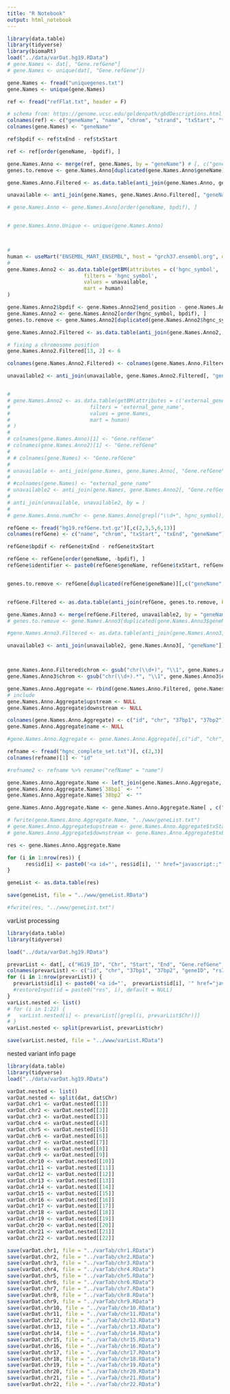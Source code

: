 ```yaml
---
title: "R Notebook"
output: html_notebook
---
```




```r
library(data.table)
library(tidyverse)
library(biomaRt)
load("../data/varDat.hg19.RData")
# gene.Names <- dat[, "Gene.refGene"]
# gene.Names <- unique(dat[, "Gene.refGene"])

gene.Names <- fread("uniquegenes.txt")
gene.Names <- unique(gene.Names)

ref <- fread("refFlat.txt", header = F)

# schema from: https://genome.ucsc.edu/goldenpath/gbdDescriptions.html
colnames(ref) <- c("geneName", "name", "chrom", "strand", "txStart", "txEnd", "cdsStart", "cdsEnd", "exonCount", "exonStarts", "exonEnds")
colnames(gene.Names) <- "geneName"

ref$bpdif <- ref$txEnd - ref$txStart

ref <- ref[order(geneName, -bpdif), ]

gene.Names.Anno <- merge(ref, gene.Names, by = "geneName") # [, c("geneName", "name", "strand", "chrom", "txStart", "txEnd")]
genes.to.remove <- gene.Names.Anno[duplicated(gene.Names.Anno$geneName)][,c("geneName", "name", "bpdif")]

gene.Names.Anno.Filtered <- as.data.table(anti_join(gene.Names.Anno, genes.to.remove, by = "name")[, c("geneName", "chrom", "txStart", "txEnd")])

unavailable <- anti_join(gene.Names, gene.Names.Anno.Filtered[, "geneName"])

# gene.Names.Anno <- gene.Names.Anno[order(geneName, bpdif), ]


# gene.Names.Anno.Unique <- unique(gene.Names.Anno)



# 
human <- useMart("ENSEMBL_MART_ENSEMBL", host = "grch37.ensembl.org", dataset = "hsapiens_gene_ensembl")
# 
gene.Names.Anno2 <- as.data.table(getBM(attributes = c('hgnc_symbol', 'chromosome_name', 'start_position', 'end_position'), 
                         filters = 'hgnc_symbol',
                         values = unavailable,
                         mart = human)
)

gene.Names.Anno2$bpdif <- gene.Names.Anno2$end_position - gene.Names.Anno2$start_position
gene.Names.Anno2 <- gene.Names.Anno2[order(hgnc_symbol, bpdif), ]
genes.to.remove <- gene.Names.Anno2[duplicated(gene.Names.Anno2$hgnc_symbol)]

gene.Names.Anno2.Filtered <- as.data.table(anti_join(gene.Names.Anno2, genes.to.remove, by = "hgnc_symbol"))[, -c("bpdif")]

# fixing a chromosome position
gene.Names.Anno2.Filtered[13, 2] <- 6

colnames(gene.Names.Anno2.Filtered) <- colnames(gene.Names.Anno.Filtered)

unavailable2 <- anti_join(unavailable, gene.Names.Anno2.Filtered[, "geneName"])


# 
# gene.Names.Anno2 <- as.data.table(getBM(attributes = c('external_gene_name', 'chromosome_name', 'start_position', 'end_position'), 
#                          filters = 'external_gene_name', 
#                          values = gene.Names, 
#                          mart = human)
# )
# 
# colnames(gene.Names.Anno)[1] <- "Gene.refGene"
# colnames(gene.Names.Anno2)[1] <- "Gene.refGene"
# 
# # colnames(gene.Names) <- "Gene.refGene"
# 
# unavailable <- anti_join(gene.Names, gene.Names.Anno[, "Gene.refGene"])
# 
# #colnames(gene.Names) <- "external_gene_name"
# unavailable2 <- anti_join(gene.Names, gene.Names.Anno2[, "Gene.refGene"])
# 
# anti_join(unavailable, unavailable2, by = )
# 
# gene.Names.Anno.numChr <- gene.Names.Anno[grepl("\\d+", hgnc_symbol)]

refGene <- fread("hg19.refGene.txt.gz")[,c(2,3,5,6,13)]
colnames(refGene) <- c("name", "chrom", "txStart", "txEnd", "geneName")

refGene$bpdif <- refGene$txEnd - refGene$txStart

refGene <- refGene[order(geneName, -bpdif), ]
refGene$identifier <- paste0(refGene$geneName, refGene$txStart, refGene$txEnd, refGene$name)


genes.to.remove <- refGene[duplicated(refGene$geneName)][,c("geneName", "name", "bpdif", "identifier")]


refGene.Filtered <- as.data.table(anti_join(refGene, genes.to.remove, by = "identifier")[, c("geneName", "chrom", "txStart", "txEnd")])

gene.Names.Anno3 <- merge(refGene.Filtered, unavailable2, by = "geneName") # [, c("geneName", "name", "strand", "chrom", "txStart", "txEnd")]
# genes.to.remove <- gene.Names.Anno3[duplicated(gene.Names.Anno3$geneName)][,c("geneName", "name", "bpdif")]

#gene.Names.Anno3.Filtered <- as.data.table(anti_join(gene.Names.Anno3, genes.to.remove, by = "name")[, c("geneName", "chrom", "txStart", "txEnd")])

unavailable3 <- anti_join(unavailable2, gene.Names.Anno3[, "geneName"])



gene.Names.Anno.Filtered$chrom <- gsub("chr(\\d+)", "\\1", gene.Names.Anno.Filtered$chrom)
gene.Names.Anno3$chrom <- gsub("chr(\\d+).*", "\\1", gene.Names.Anno3$chrom)

gene.Names.Anno.Aggregate <- rbind(gene.Names.Anno.Filtered, gene.Names.Anno2.Filtered, gene.Names.Anno3)
# include 
gene.Names.Anno.Aggregate$upstream <- NULL
gene.Names.Anno.Aggregate$downstream <- NULL

colnames(gene.Names.Anno.Aggregate) <- c("id", "chr", "37bp1", "37bp2")
gene.Names.Anno.Aggregate$name <- NULL

#gene.Names.Anno.Aggregate <- gene.Names.Anno.Aggregate[,c("id", "chr", "37bp1", "37bp2")]

refname <- fread("hgnc_complete_set.txt")[, c(2,3)]
colnames(refname)[1] <- "id"

#refname2 <- refname %>% rename("refName" = "name")

gene.Names.Anno.Aggregate.Name <- left_join(gene.Names.Anno.Aggregate, refname, by = "id")
gene.Names.Anno.Aggregate.Name$`38bp1` <- ""
gene.Names.Anno.Aggregate.Name$`38bp2` <- ""

gene.Names.Anno.Aggregate.Name <- gene.Names.Anno.Aggregate.Name[ , c("id", "name", "chr", "38bp1", "38bp2", "37bp1", "37bp2")]

# fwrite(gene.Names.Anno.Aggregate.Name, "../www/geneList.txt")
# gene.Names.Anno.Aggregate$upstream <- gene.Names.Anno.Aggregate$txStart - 1000
# gene.Names.Anno.Aggregate$downstream <- gene.Names.Anno.Aggregate$txEnd + 1000

res <- gene.Names.Anno.Aggregate.Name

for (i in 1:nrow(res)) {
      res$id[i] <- paste0('<a id="', res$id[i], '" href="javascript:;" onclick="resClick(this.id)">', res$id[i], '</a>')
}

geneList <- as.data.table(res)

save(geneList, file = "../www/geneList.RData")

#fwrite(res, "../www/geneList.txt")

```

varList processing
```r
library(data.table)
library(tidyverse)

load("../data/varDat.hg19.RData")

prevarList <- dat[, c("HG19_ID", "Chr", "Start", "End", "Gene.refGene", "avsnp150")]
colnames(prevarList) <- c("id", "chr", "37bp1", "37bp2", "geneID", "rsID")
for (i in 1:nrow(prevarList)) {
  prevarList$id[i] <- paste0('<a id="',  prevarList$id[i], '" href="javascript:;" onclick="varClick(this.id)">', prevarList$id[i], '</a>')
  #restoreInput(id = paste0("res", i), default = NULL)
}
varList.nested <- list()
# for (i in 1:22) {
#   varList.nested[i] <- prevarList[[grepl(i, prevarList$Chr)]]
# }
varList.nested <- split(prevarList, prevarList$chr)

save(varList.nested, file = "../www/varList.RData")

```

nested variant info page
```r
library(data.table)
library(tidyverse)
load("../data/varDat.hg19.RData")

varDat.nested <- list()
varDat.nested <- split(dat, dat$Chr)
varDat.chr1 <- varDat.nested[[1]]
varDat.chr2 <- varDat.nested[[2]]
varDat.chr3 <- varDat.nested[[3]]
varDat.chr4 <- varDat.nested[[4]]
varDat.chr5 <- varDat.nested[[5]]
varDat.chr6 <- varDat.nested[[6]]
varDat.chr7 <- varDat.nested[[7]]
varDat.chr8 <- varDat.nested[[8]]
varDat.chr9 <- varDat.nested[[9]]
varDat.chr10 <- varDat.nested[[10]]
varDat.chr11 <- varDat.nested[[11]]
varDat.chr12 <- varDat.nested[[12]]
varDat.chr13 <- varDat.nested[[13]]
varDat.chr14 <- varDat.nested[[14]]
varDat.chr15 <- varDat.nested[[15]]
varDat.chr16 <- varDat.nested[[16]]
varDat.chr17 <- varDat.nested[[17]]
varDat.chr18 <- varDat.nested[[18]]
varDat.chr19 <- varDat.nested[[19]]
varDat.chr20 <- varDat.nested[[20]]
varDat.chr21 <- varDat.nested[[21]]
varDat.chr22 <- varDat.nested[[22]]

save(varDat.chr1, file = "../varTab/chr1.RData")
save(varDat.chr2, file = "../varTab/chr2.RData")
save(varDat.chr3, file = "../varTab/chr3.RData")
save(varDat.chr4, file = "../varTab/chr4.RData")
save(varDat.chr5, file = "../varTab/chr5.RData")
save(varDat.chr6, file = "../varTab/chr6.RData")
save(varDat.chr7, file = "../varTab/chr7.RData")
save(varDat.chr8, file = "../varTab/chr8.RData")
save(varDat.chr9, file = "../varTab/chr9.RData")
save(varDat.chr10, file = "../varTab/chr10.RData")
save(varDat.chr11, file = "../varTab/chr11.RData")
save(varDat.chr12, file = "../varTab/chr12.RData")
save(varDat.chr13, file = "../varTab/chr13.RData")
save(varDat.chr14, file = "../varTab/chr14.RData")
save(varDat.chr15, file = "../varTab/chr15.RData")
save(varDat.chr16, file = "../varTab/chr16.RData")
save(varDat.chr17, file = "../varTab/chr17.RData")
save(varDat.chr18, file = "../varTab/chr18.RData")
save(varDat.chr19, file = "../varTab/chr19.RData")
save(varDat.chr20, file = "../varTab/chr20.RData")
save(varDat.chr21, file = "../varTab/chr21.RData")
save(varDat.chr22, file = "../varTab/chr22.RData")
```


